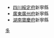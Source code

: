 *[[四川省_(清)|四川]][[綏定府|綏定府]]新寧縣
*[[廣東省_(清)|廣東]][[廣州府|廣州府]]新寧縣
*[[湖南省_(清)|湖南]][[寶慶府|寶慶府]]新寧縣
[[分類:清朝知縣|多]]